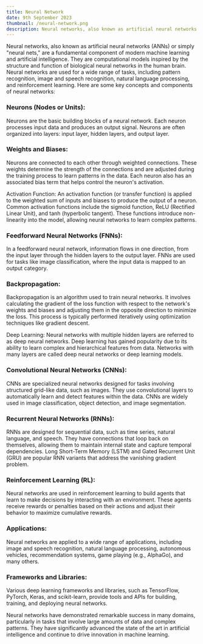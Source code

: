 ```yaml
---
title: Neural Network
date: 9th September 2023
thumbnail: /neural-network.png
description: Neural networks, also known as artificial neural networks (ANNs) or simply "neural nets," are a fundamental component of modern machine learning and artificial intelligence.
---
```


Neural networks, also known as artificial neural networks (ANNs) or simply "neural nets," are a fundamental component of modern machine learning and artificial intelligence. They are computational models inspired by the structure and function of biological neural networks in the human brain. Neural networks are used for a wide range of tasks, including pattern recognition, image and speech recognition, natural language processing, and reinforcement learning. Here are some key concepts and components of neural networks:

### **Neurons (Nodes or Units):**

Neurons are the basic building blocks of a neural network. Each neuron processes input data and produces an output signal. Neurons are often organized into layers: input layer, hidden layers, and output layer.

### **Weights and Biases:**

Neurons are connected to each other through weighted connections. These weights determine the strength of the connections and are adjusted during the training process to learn patterns in the data. Each neuron also has an associated bias term that helps control the neuron's activation.

Activation Function: An activation function (or transfer function) is applied to the weighted sum of inputs and biases to produce the output of a neuron. Common activation functions include the sigmoid function, ReLU (Rectified Linear Unit), and tanh (hyperbolic tangent). These functions introduce non-linearity into the model, allowing neural networks to learn complex patterns.

### **Feedforward Neural Networks (FNNs):**

In a feedforward neural network, information flows in one direction, from the input layer through the hidden layers to the output layer. FNNs are used for tasks like image classification, where the input data is mapped to an output category.

### **Backpropagation:**

Backpropagation is an algorithm used to train neural networks. It involves calculating the gradient of the loss function with respect to the network's weights and biases and adjusting them in the opposite direction to minimize the loss. This process is typically performed iteratively using optimization techniques like gradient descent.

Deep Learning: Neural networks with multiple hidden layers are referred to as deep neural networks. Deep learning has gained popularity due to its ability to learn complex and hierarchical features from data. Networks with many layers are called deep neural networks or deep learning models.

### **Convolutional Neural Networks (CNNs):**

CNNs are specialized neural networks designed for tasks involving structured grid-like data, such as images. They use convolutional layers to automatically learn and detect features within the data. CNNs are widely used in image classification, object detection, and image segmentation.

### **Recurrent Neural Networks (RNNs):**

RNNs are designed for sequential data, such as time series, natural language, and speech. They have connections that loop back on themselves, allowing them to maintain internal state and capture temporal dependencies. Long Short-Term Memory (LSTM) and Gated Recurrent Unit (GRU) are popular RNN variants that address the vanishing gradient problem.

### **Reinforcement Learning (RL):**

Neural networks are used in reinforcement learning to build agents that learn to make decisions by interacting with an environment. These agents receive rewards or penalties based on their actions and adjust their behavior to maximize cumulative rewards.

### **Applications:**

Neural networks are applied to a wide range of applications, including image and speech recognition, natural language processing, autonomous vehicles, recommendation systems, game playing (e.g., AlphaGo), and many others.

### **Frameworks and Libraries:**

Various deep learning frameworks and libraries, such as TensorFlow, PyTorch, Keras, and scikit-learn, provide tools and APIs for building, training, and deploying neural networks.

Neural networks have demonstrated remarkable success in many domains, particularly in tasks that involve large amounts of data and complex patterns. They have significantly advanced the state of the art in artificial intelligence and continue to drive innovation in machine learning.
